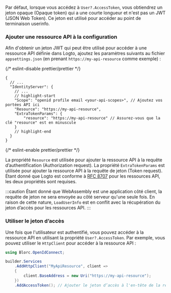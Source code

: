 
<ApiResourcesDescription />

Par défaut, lorsque vous accédez à `User?.AccessToken`, vous obtiendrez un jeton opaque (Opaque token) qui a une courte longueur et n'est pas un JWT (JSON Web Token). Ce jeton est utilisé pour accéder au point de terminaison userinfo.

### Ajouter une ressource API à la configuration

Afin d'obtenir un jeton JWT qui peut être utilisé pour accéder à une ressource API définie dans Logto, ajoutez les paramètres suivants au fichier `appsettings.json` (en prenant `https://my-api-resource` comme exemple) :

{/* eslint-disable prettier/prettier */}
```json5 title="appsettings.json"
{
  // ...
  "IdentityServer": {
    // ...
    // highlight-start
    "Scope": "openid profile email <your-api-scopes>", // Ajoutez vos portées API ici
    "Resource": "https://my-api-resource",
    "ExtraTokenParams": {
        "resource": "https://my-api-resource" // Assurez-vous que la clé "resource" est en minuscule
    }
    // highlight-end
  }
}
```
{/* eslint-enable prettier/prettier */}

La propriété `Resource` est utilisée pour ajouter la ressource API à la requête d’authentification (Authorization request). La propriété `ExtraTokenParams` est utilisée pour ajouter la ressource API à la requête de jeton (Token request). Étant donné que Logto est conforme à [RFC 8707](https://tools.ietf.org/html/rfc8707) pour les ressources API, les deux propriétés sont requises.

:::caution
Étant donné que WebAssembly est une application côté client, la requête de jeton ne sera envoyée au côté serveur qu'une seule fois. En raison de cette nature, `LoadUserInfo` est en conflit avec la récupération du jeton d’accès pour les ressources API.
:::

### Utiliser le jeton d’accès

Une fois que l'utilisateur est authentifié, vous pouvez accéder à la ressource API en utilisant la propriété `User?.AccessToken`. Par exemple, vous pouvez utiliser le `HttpClient` pour accéder à la ressource API :

```csharp
using Blorc.OpenIdConnect;

builder.Services
    .AddHttpClient("MyApiResource", client =>
    {
        client.BaseAddress = new Uri("https://my-api-resource");
    })
    .AddAccessToken(); // Ajouter le jeton d’accès à l'en-tête de la requête
```
